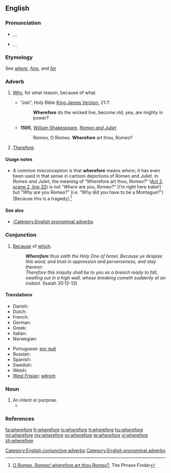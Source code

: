 ==English==

===Pronunciation===
* {{enPR|wâ(r)'fô(r)"}}, {{IPA|/ˈweə(r)ˌfɔː(r)/}}, {{SAMPA|/"we@(r)%fO:(r)/}}
* {{enPR|hwâ(r)'fô(r)"}}, {{IPA|/ˈʍeə(r)ˌfɔː(r)/}}, {{SAMPA|/"We@(r)%fO:(r)/}}

===Etymology===
See ''[[where]]'', ''[[fore]]'', and ''[[for]]''

===Adverb===
{{en-adv|-}}

# {{context|conjunctive|archaic}} [[why|Why]], for what reason, because of what.
#* "Job", ''Holy Bible'' [[King James Version]], 21:7:
#*: '''Wherefore''' do the wicked live, become old, yea, are mighty in power?
#* '''1595''', [[w:William Shakespeare|William Shakespeare]], ''[[w:Romeo and Juliet|Romeo and Juliet]]''
#*: Romeo, O Romeo. '''Wherefore''' art thou, Romeo?
# {{context|conjunctive|archaic|or|formal}} [[therefore|Therefore]].

====Usage notes====
* A common misconception is that '''wherefore''' means ''where''; it has even been used in that sense in cartoon depictions of Romeo and Juliet. In ''Romeo and Juliet'', the meaning of “Wherefore art thou, Romeo?” ([[s:Romeo and Juliet#SCENE II. Capulet.27s orchard.|Act 2, scene 2, line 33]]) is not “''Where'' are you, Romeo?” [I’m right here babe!] but “''Why'' are you Romeo?” (i.e. “Why did you have to be a Montague?”) [Because this is a tragedy].<ref>[http://www.phrases.org.uk/meanings/262200.html O Romeo, Romeo! wherefore art thou Romeo?], The Phrase Finder</ref>

====See also====
* [[:Category:English pronominal adverbs]]

===Conjunction===
{{en-con}}

# {{archaic}} [[because|Because]] of [[which]].
#: '''''Wherefore''' thus saith the Holy One of Israel, Because ye despise this word, and trust in oppression and perverseness, and stay thereon: <br>Therefore this iniquity shall be to you as a breach ready to fall, swelling out in a high wall, whose breaking cometh suddenly at an instant.'' (Isaiah 30:12-13)

====Translations====
{{trans-top|because of which}}
* Danish: {{t+|da|hvorfor}}
* Dutch: {{t+|nl|waarom}}
* French: {{t+|fr|d'où}}
* German: {{t+|de|warum}}
* Greek: {{t+|el|γιατί}}
* Italian: {{t+|it|perché}}
* Norwegian: {{t|no|hvorfor}}
{{trans-mid}}
* Portuguese: [[por quê]]
* Russian: {{t+|ru|почему}}
* Spanish: {{t-|es|por qué}}
* Swedish: {{t+|sv|varför}}
* Welsh: {{t-|cy|paham|xs=Welsh}}
* [[West Frisian]]: [[wêrom]]
{{trans-bottom}}

===Noun===
{{en-noun}}

# An intent or purpose.
#* {{quote-book|title=Good evening Mr. & Mrs. America, and all the ships at sea|page=72|author=Richard Bausch|year=1996|passage=They want their money without reference to the hows and '''wherefores'''.}}

===References===
<references/>

[[Category:English conjunctive adverbs]]
[[Category:English pronominal adverbs]]

[[fa:wherefore]]
[[fr:wherefore]]
[[io:wherefore]]
[[it:wherefore]]
[[hu:wherefore]]
[[ml:wherefore]]
[[my:wherefore]]
[[sv:wherefore]]
[[te:wherefore]]
[[vi:wherefore]]
[[zh:wherefore]]